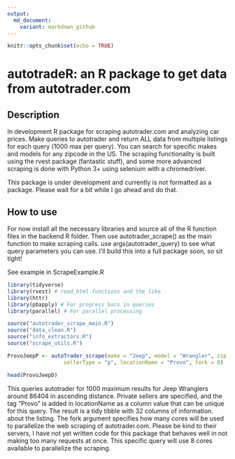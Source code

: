 ```yaml
---
output:
  md_document:
    variant: markdown_github
---
```

```r
knitr::opts_chunk$set(echo = TRUE)
```
<!-- README.md is generated from README.Rmd. Please edit that file -->
# autotradeR: an R package to get data from autotrader.com

## Description
In development R package for scraping autotrader.com and analyzing car prices. Make queries to autotrader and return ALL data from multiple listings for each query (1000 max per query). You can search for specific makes and models for any zipcode in the US. The scraping functionality is built using the rvest package (fantastic stuff), and some more advanced scraping is done with Python 3+ using selenium with a chromedriver.

This package is under development and currently is not formatted as a package. Please wait for a bit while I go ahead and do that.

## How to use
For now install all the necessary libraries and source all of the R function files in the backend R folder. Then use autotrader_scrape() as the main function to make scraping calls. use args(autotrader_query) to see what query parameters you can use. I'll build this into a full package soon, so sit tight!

See example in ScrapeExample.R

```r
library(tidyverse)
library(rvest) # read_html functions and the like
library(httr)
library(pbapply) # For progress bars in queries
library(parallel) # For parallel processing

source("autotrader_scrape_main.R")
source("data_clean.R")
source("info_extractors.R")
source("scrape_utils.R")

ProvoJeepP <- autoTrader_scrape(make = "Jeep", model = "Wrangler", zip = 84604, pages = "all",
                  sellerType = "p", locationName = "Provo", fork = 8)

head(ProvoJeepD)
```

This queries autotrader for 1000 maximum results for Jeep Wranglers around 86404 in ascending distance.
Private sellers are specified, and the tag "Provo" is added in locationName as a column value that can be unique for this query. The result is a tidy tibble with 32 columns of information. about the listing.
The fork argument specifies how many cores will be used to parallelize the web scraping of autotrader.com. Please be kind to their servers, I have not yet written code for this package that behaves well in not making too many requests at once. This specific query will use 8 cores available to parallelize the scraping.
